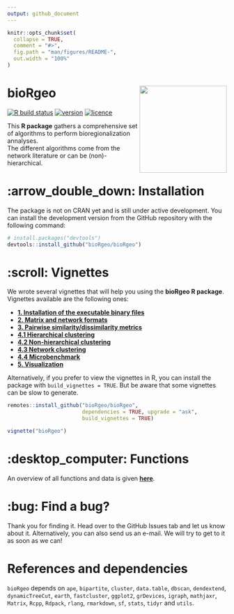 ```yaml
---
output: github_document
---
```


<!-- README.md is generated from README.Rmd. Please edit that file -->

```r
knitr::opts_chunk$set(
  collapse = TRUE,
  comment = "#>",
  fig.path = "man/figures/README-",
  out.width = "100%"
)
```

# bioRgeo <img src="man/figures/logo.png" align="right" alt="" width="200" />

<!-- badges: start -->
[![R build status](https://github.com/bioRgeo/bioRgeo/workflows/R-CMD-check/badge.svg)](https://github.com/bioRgeo/bioRgeo/actions) 
[![version](https://img.shields.io/github/v/release/bioRgeo/bioRgeo?label=version&style=flat&logo=github)](https://github.com/bioRgeo/bioRgeo) 
[![licence](https://img.shields.io/badge/Licence-GPL--3-blue.svg)](https://www.r-project.org/Licenses/GPL-3) 
<!-- badges: end -->

This **R package** gathers a comprehensive set of algorithms to perform
bioregionalization annalyses.
<br>
The different algorithms come from the network literature or can be
(non)-hierarchical.

# :arrow_double_down: Installation

The package is not on CRAN yet and is still under active development. You can
install the development version from the GitHub repository with the following
command:

```r
# install.packages("devtools")
devtools::install_github("bioRgeo/bioRgeo")
```

# :scroll: Vignettes

We wrote several vignettes that will help you using the **bioRgeo R package**.
Vignettes available are the following ones: <br>

- **[1. Installation of the executable binary files](https://biorgeo.github.io/bioRgeo/articles/a1_install_executable_binary_files.html)**  
- **[2. Matrix and network formats](https://biorgeo.github.io/bioRgeo/articles/a2_matrix_and_network_formats.html)**
- **[3. Pairwise similarity/dissimilarity metrics](https://biorgeo.github.io/bioRgeo/articles/a3_pairwise_metrics.html)** 
- **[4.1 Hierarchical clustering](https://biorgeo.github.io/bioRgeo/articles/a4_1_hierarchical_clustering.html)** 
- **[4.2 Non-hierarchical clustering](https://biorgeo.github.io/bioRgeo/articles/a4_2_non_hierarchical_clustering.html)** 
- **[4.3 Network clustering](https://biorgeo.github.io/bioRgeo/articles/a4_3_network_clustering.html)** 
- **[4.4 Microbenchmark](https://biorgeo.github.io/bioRgeo/articles/a4_4_microbenchmark.html)** 
- **[5. Visualization](https://biorgeo.github.io/bioRgeo/articles/a5_visualization.html)** 

Alternatively, if you prefer to view the vignettes in R, you can install the
package with `build_vignettes = TRUE`. But be aware that some vignettes can be
slow to generate.

```r
remotes::install_github("bioRgeo/bioRgeo",
                        dependencies = TRUE, upgrade = "ask", 
                        build_vignettes = TRUE)

vignette("bioRgeo")
```

# :desktop_computer: Functions

An overview of all functions and data is given 
**[here](https://biorgeo.github.io/bioRgeo/reference/index.html)**.

# :bug: Find a bug?

Thank you for finding it. Head over to the GitHub Issues tab and let us know
about it. Alternatively, you can also send us an e-mail.
We will try to get to it as soon as we can!

# References and dependencies  

`bioRgeo` depends on `ape`, `bipartite`, `cluster`, `data.table`, `dbscan`,
`dendextend`, `dynamicTreeCut`, `earth`, `fastcluster`, `ggplot2`, `grDevices`,
`igraph`, `mathjaxr`, `Matrix`, `Rcpp`, `Rdpack`, `rlang`, `rmarkdown`, `sf`,
`stats`, `tidyr` and `utils`.

